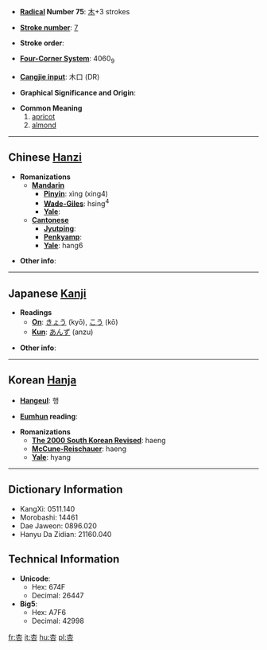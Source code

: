 * '''[[Wiktionary:Chinese radical index| Radical]] Number 75''': [[Wiktionary:Chinese radical index 木|木]]+3 strokes

* '''[[Wiktionary:Chinese total strokes index|Stroke number]]''': [[Wiktionary:Chinese total strokes index 7|7]]

* '''Stroke order''': 

* '''[[Wiktionary:Chinese four corner index|Four-Corner System]]''': 4060<sub>9</sub>

* '''[[Wiktionary:Chinese Cangjie index|Cangjie input]]''': 木口 (DR)

* '''Graphical Significance and Origin''': 

* '''Common Meaning'''
*#[[apricot]]
*# [[almond]]


----

== Chinese [[Hanzi]] ==

* '''Romanizations'''
** '''[[Mandarin]]'''
*** '''[[Pinyin]]''': xìng (xing4)
*** '''[[Wade-Giles]]''': hsing<sup>4</sup>
*** '''[[Yale]]''': 
** '''[[Cantonese]]'''
*** '''[[Jyutping]]''':
*** '''[[Penkyamp]]''': 
*** '''[[Yale]]''': hang6

* '''Other info''': 

----

== Japanese [[Kanji]] ==

* '''Readings'''
** '''[[On]]''': [[きょう]] (kyō), [[こう]] (kō)
** '''[[Kun]]''': [[あんず]] (anzu)

* '''Other info''':  

----

== Korean [[Hanja]] ==

* '''[[Hangeul]]''': 행

* '''[[Eumhun]] reading''': 

* '''Romanizations'''
** '''[[The 2000 South Korean Revised Romanization|The 2000 South Korean Revised]]''': haeng
** '''[[McCune-Reischauer]]''': haeng
** '''[[Yale]]''': hyang

----

== Dictionary Information ==

* KangXi: 0511.140
* Morobashi: 14461
* Dae Jaweon: 0896.020
* Hanyu Da Zidian: 21160.040

== Technical Information ==

* '''Unicode''':
** Hex: 674F
** Decimal: 26447
* '''Big5''':
** Hex: A7F6
** Decimal: 42998

[[fr:杏]]
[[it:杏]]
[[hu:杏]]
[[pl:杏]]